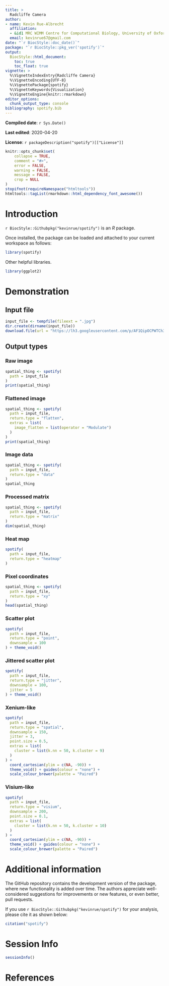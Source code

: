 ```yaml
---
title: >
  Radcliffe Camera
author:
- name: Kevin Rue-Albrecht
  affiliation: 
  - &id1 MRC WIMM Centre for Computational Biology, University of Oxford, Oxford, OX3 9DS, UK
  email: kevinrue67@gmail.com
date: "`r BiocStyle::doc_date()`"
package: "`r BiocStyle::pkg_ver('spotify')`"
output: 
  BiocStyle::html_document:
    toc: true
    toc_float: true
vignette: >
  %\VignetteIndexEntry{Radcliffe Camera}
  %\VignetteEncoding{UTF-8}  
  %\VignettePackage{spotify}
  %\VignetteKeywords{Visualization}
  %\VignetteEngine{knitr::rmarkdown}
editor_options: 
  chunk_output_type: console
bibliography: spotify.bib
---
```


**Compiled date**: `r Sys.Date()`

**Last edited**: 2020-04-20

**License**: `r packageDescription("spotify")[["License"]]`

```r
knitr::opts_chunk$set(
    collapse = TRUE,
    comment = "#>",
    error = FALSE,
    warning = FALSE,
    message = FALSE,
    crop = NULL
)
stopifnot(requireNamespace("htmltools"))
htmltools::tagList(rmarkdown::html_dependency_font_awesome())
```

# Introduction 

`r BiocStyle::Githubpkg("kevinrue/spotify")` is an *R* package.

Once installed, the package can be loaded and attached to your current workspace as follows:

```r
library(spotify)
```

Other helpful libraries.

```r
library(ggplot2)
```

# Demonstration

## Input file

```r
input_file <- tempfile(fileext = ".jpg")
dir.create(dirname(input_file))
download.file(url = "https://lh3.googleusercontent.com/p/AF1QipOCPWTCh3keAMBioweiqUf0PZHOaxIUCekJThB9=s1360-w1360-h1020", destfile = input_file)
```

## Output types

### Raw image

```r
spatial_thing <- spotify(
  path = input_file
)
print(spatial_thing)
```

### Flattened image

```r
spatial_thing <- spotify(
  path = input_file,
  return.type = "flatten",
  extras = list(
    image_flatten = list(operator = "Modulate")
  )
)
print(spatial_thing)
```

### Image data

```r
spatial_thing <- spotify(
  path = input_file,
  return.type = "data"
)
spatial_thing
```

### Processed matrix

```r
spatial_thing <- spotify(
  path = input_file,
  return.type = "matrix"
)
dim(spatial_thing)
```

### Heat map

```r
spotify(
  path = input_file,
  return.type = "heatmap"
)
```

### Pixel coordinates

```r
spatial_thing <- spotify(
  path = input_file,
  return.type = "xy"
)
head(spatial_thing)
```

### Scatter plot

```r
spotify(
  path = input_file,
  return.type = "point",
  downsample = 100
) + theme_void()
```

### Jittered scatter plot

```r
spotify(
  path = input_file,
  return.type = "jitter",
  downsample = 100,
  jitter = 5
) + theme_void()
```

### Xenium-like

```r
spotify(
  path = input_file,
  return.type = "spatial",
  downsample = 150,
  jitter = 3,
  point.size = 0.5,
  extras = list(
    cluster = list(k.nn = 50, k.cluster = 9)
  )
) + 
  coord_cartesian(ylim = c(NA, -90)) +
  theme_void() + guides(colour = "none") +
  scale_colour_brewer(palette = "Paired")
```

### Visium-like

```r
spotify(
  path = input_file,
  return.type = "visium",
  downsample = 200,
  point.size = 0.1,
  extras = list(
    cluster = list(k.nn = 50, k.cluster = 10)
  )
) + 
  coord_cartesian(ylim = c(NA, -90)) +
  theme_void() + guides(colour = "none") +
  scale_colour_brewer(palette = "Paired")
```

# Additional information

The GitHub repository contains the development version of the package, where new functionality is added over time.
The authors appreciate well-considered suggestions for improvements or new features, or even better, pull requests.

If you use `r BiocStyle::Githubpkg("kevinrue/spotify")` for your analysis, please cite it as shown below:

```r
citation("spotify")
```

# Session Info {.unnumbered}

```r
sessionInfo()
```

# References {.unnumbered}
